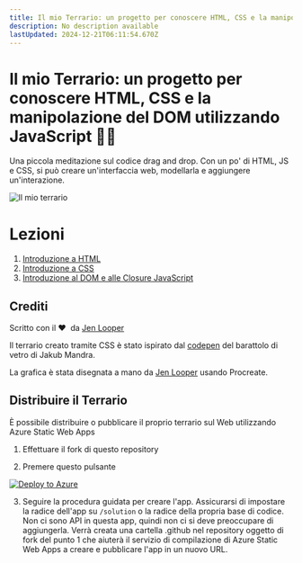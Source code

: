 ```yaml
---
title: Il mio Terrario: un progetto per conoscere HTML, CSS e la manipolazione del DOM utilizzando JavaScript 🌵🌱
description: No description available
lastUpdated: 2024-12-21T06:11:54.670Z
---
```


# Il mio Terrario: un progetto per conoscere HTML, CSS e la manipolazione del DOM utilizzando JavaScript 🌵🌱

Una piccola meditazione sul codice drag and drop. Con un po' di HTML, JS e CSS, si può creare un'interfaccia web, modellarla e aggiungere un'interazione.

![Il mio terrario](../images/screenshot_gray.png)

# Lezioni

1. [Introduzione a HTML](./1-intro-to-html/translations/README.it.md)
2. [Introduzione a CSS](./2-intro-to-css/translations/README.it.md) 
3. [Introduzione al DOM e alle Closure JavaScript](./3-intro-to-DOM-and-closures/translations/README.it.md)

## Crediti

Scritto con il ♥ ️ da [Jen Looper](https://www.twitter.com/jenlooper)

Il terrario creato tramite CSS è stato ispirato dal [codepen](https://codepen.io/Rotarepmi/pen/rjpNZY) del barattolo di vetro di Jakub Mandra.

La grafica è stata disegnata a mano da [Jen Looper](http://jenlooper.com) usando Procreate.

## Distribuire il Terrario

È possibile distribuire o pubblicare il proprio terrario sul Web utilizzando Azure Static Web Apps

1. Effettuare il fork di questo repository

2. Premere questo pulsante 

[![Deploy to Azure](https://aka.ms/deploytoazurebutton)](https://portal.azure.com/?feature.customportal=false&WT.mc_id=academic-77807-sagibbon#create/Microsoft.StaticApp)

3. Seguire la procedura guidata per creare l'app. Assicurarsi di impostare la radice dell'app su `/solution` o la radice della propria base di codice. Non ci sono API in questa app, quindi non ci si deve preoccupare di aggiungerla. Verrà creata una cartella .github nel repository oggetto di fork del punto 1 che aiuterà il servizio di compilazione di Azure Static Web Apps a creare e pubblicare l'app in un nuovo URL.




